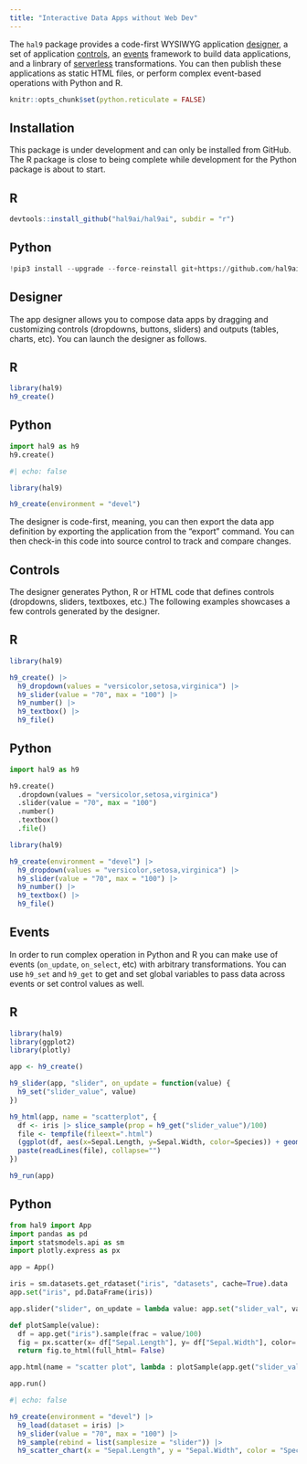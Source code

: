 ```yaml
---
title: "Interactive Data Apps without Web Dev"
---
```


The `hal9` package provides a code-first WYSIWYG application [designer](#designer), a set of application [controls](#controls), an [events](#events) framework to build data applications, and a linbrary of [serverless](#serverless) transformations. You can then publish these applications as static HTML files, or perform complex event-based operations with Python and R.

```r
knitr::opts_chunk$set(python.reticulate = FALSE)
```

## Installation

This package is under development and can only be installed from GitHub. The R package is close to being complete while development for the Python package is about to start.

::: {.panel-tabset}

## R

```r
devtools::install_github("hal9ai/hal9ai", subdir = "r")
```

## Python

```python
!pip3 install --upgrade --force-reinstall git+https://github.com/hal9ai/hal9ai.git#subdirectory=python
```

:::

## Designer

The app designer allows you to compose data apps by dragging and customizing controls (dropdowns, buttons, sliders) and outputs (tables, charts, etc). You can launch the designer as follows.

::: {.panel-tabset}

## R

```r
library(hal9)
h9_create()
```

## Python

```python
import hal9 as h9
h9.create()
```

:::

```r
#| echo: false

library(hal9)

h9_create(environment = "devel")
```

The designer is code-first, meaning, you can then export the data app definition by exporting the application from the "export" command. You can then check-in this code into source control to track and compare changes.

## Controls

The designer generates Python, R or HTML code that defines controls (dropdowns, sliders, textboxes, etc.) The following examples showcases a few controls generated by the designer.

::: {.panel-tabset}

## R

```r
library(hal9)

h9_create() |>
  h9_dropdown(values = "versicolor,setosa,virginica") |>
  h9_slider(value = "70", max = "100") |>
  h9_number() |>
  h9_textbox() |>
  h9_file()
```

## Python

```python
import hal9 as h9

h9.create()
  .dropdown(values = "versicolor,setosa,virginica")
  .slider(value = "70", max = "100")
  .number()
  .textbox()
  .file()
```

:::

```r
library(hal9)

h9_create(environment = "devel") |>
  h9_dropdown(values = "versicolor,setosa,virginica") |>
  h9_slider(value = "70", max = "100") |>
  h9_number() |>
  h9_textbox() |>
  h9_file()
```

## Events

In order to run complex operation in Python and R you can make use of events (`on_update`, `on_select`, etc) with arbitrary transformations. You can use `h9_set` and `h9_get` to get and set global variables to pass data across events or set control values as well.

::: {.panel-tabset}

## R

```r
library(hal9)
library(ggplot2)
library(plotly)

app <- h9_create()

h9_slider(app, "slider", on_update = function(value) {
  h9_set("slider_value", value)
})

h9_html(app, name = "scatterplot", {
  df <- iris |> slice_sample(prop = h9_get("slider_value")/100)
  file <- tempfile(fileext=".html")
  (ggplot(df, aes(x=Sepal.Length, y=Sepal.Width, color=Species)) + geom_point()) |> ggplotly() |> partial_bundle() |> htmlwidgets::saveWidget(file, selfcontained=TRUE)
  paste(readLines(file), collapse="")
})

h9_run(app)
```

## Python

```python
from hal9 import App
import pandas as pd
import statsmodels.api as sm
import plotly.express as px

app = App()

iris = sm.datasets.get_rdataset("iris", "datasets", cache=True).data
app.set("iris", pd.DataFrame(iris))

app.slider("slider", on_update = lambda value: app.set("slider_val", value))

def plotSample(value):
  df = app.get("iris").sample(frac = value/100)
  fig = px.scatter(x= df["Sepal.Length"], y= df["Sepal.Width"], color= "species")
  return fig.to_html(full_html= False)

app.html(name = "scatter plot", lambda : plotSample(app.get("slider_val")))

app.run()
```

:::

```r
#| echo: false

h9_create(environment = "devel") |>
  h9_load(dataset = iris) |>
  h9_slider(value = "70", max = "100") |>
  h9_sample(rebind = list(samplesize = "slider")) |>
  h9_scatter_chart(x = "Sepal.Length", y = "Sepal.Width", color = "Species")
```